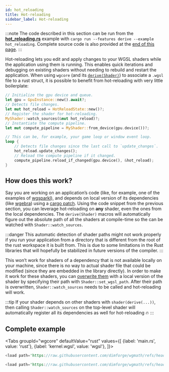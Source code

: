 ```yaml
---
id: hot_reloading
title: Hot-reloading
sidebar_label: Hot-reloading
---
```



:::note
The code described in this section can be run from the
[**hot_reloading.rs**](https://github.com/dimforge/wgmath/blob/main/crates/wgcore/examples/hot_reloading.rs) example with
`cargo run --features derive --example hot_reloading`. Complete source code is also provided at the
[end of this page](#complete-example).
:::

Hot-reloading lets you edit and apply changes to your WGSL shaders while the application using them is running. This
enables quick iterations and debugging on existing shaders without needing to rebuild and restart the application.
When using `wgcore` (and its [`derive(Shader)`](./composing_shaders.mdx)) to associate a `.wgsl` file to a rust struct,
it is possible to benefit from hot-reloading with very little boilerplate:

```rust
// Initialize the gpu device and queue.
let gpu = GpuInstance::new().await?;
// Detects file changes.
let mut hot_reload = HotReloadState::new()?;
// Register the shader for hot-reloading.
MyShader::watch_sources(&mut hot_reload)?;
// Instantiate the compute pipeline.
let mut compute_pipeline = MyShader::from_device(gpu.device())?;

// This can be, for example, your game loop or window event loop.
loop {
    // Detects file changes since the last call to `update_changes`.
    hot_reload.update_changes();
    // Reload the compute pipeline if it changed.
    compute_pipeline.reload_if_changed(gpu.device(), &hot_reload);
}
```

## How does this work?

Say you are working on an application’s code (like, for example, one of the examples of
[wgsparkl](https://github.com/dimforge/wgsparkl)), and depends on local version of its dependencies (like
[wgebra](https://github.com/dimforge/wgmath)) using a [cargo patch](https://doc.rust-lang.org/cargo/reference/overriding-dependencies.html).
Using the code snippet from the previous section, you can leverage hot-reloading on **any** shader, even the ones
from the local dependencies. The `derive(Shader)` macros will automatically figure out the absolute path of all the
shaders at compile-time so the can be watched with `Shader::watch_sources`.

:::danger
This automatic detection of shader paths might not work properly if you run your application from a directory that is
different from the root of the rust workspace it is built from. This is due to some limitations in the Rust libraries
that will hopefully be stabilized in future versions of the compiler.
:::

This won’t work for shaders of a dependency that is not available locally on your machine, since there is no way to
actual shader file that could be modified (since they are embedded in the library directly). In order to make it work
for these shaders, you can [overwrite them](./overwriting_shaders.mdx) with a local version of the shader by specifying
their path with `Shader::set_wgsl_path`. After their path is overwritten, `Shader::watch_sources` needs to be called
and hot-reloading will work.

:::tip
If your shader depends on other shaders with `shader(derive(...))`, then calling `Shader::watch_sources` on the
top-level shader will automatically register all its dependencies as well for hot-reloading :fire:
:::

## Complete example
<Tabs
groupId="wgcore"
defaultValue="rust"
values={[
{label: 'main.rs', value: 'rust'},
{label: 'kernel.wgsl', value: 'wgsl'},
]}>
<TabItem value="rust">

```rust
<load path='https://raw.githubusercontent.com/dimforge/wgmath/refs/heads/main/crates/wgcore/examples/hot_reloading.rs' />
```

  </TabItem>
  <TabItem value="wgsl">

```rust
<load path='https://raw.githubusercontent.com/dimforge/wgmath/refs/heads/main/crates/wgcore/examples/hot_reloading.wgsl' />
```

  </TabItem>
</Tabs>